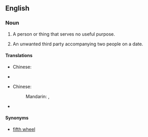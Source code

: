 ==English==

===Noun===
{{en-noun|sg=[[third]] [[wheel]]}}

# {{idiom}} A person or thing that serves no useful purpose.
# {{idiom}} An unwanted third party accompanying two people on a date.

====Translations====
{{trans-top|person or thing that serves no useful purpose}}
* Chinese:
*: {{trreq|Mandarin}}
{{trans-mid}}
* {{trreq|Finnish}}
{{trans-bottom}}

{{trans-top|unwanted third party accompanying two people on a date}}
* Chinese:
*: Mandarin: {{t|zh|電燈泡|sc=Hani}}, {{t|zh|电灯泡|tr=diàndēngpào|sc=Hani}}
{{trans-mid}}
* {{trreq|Finnish}}
{{trans-bottom}}

====Synonyms====
* [[fifth wheel]]